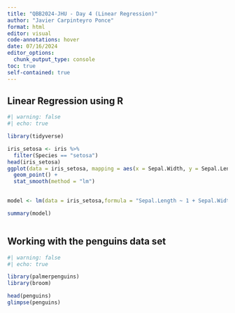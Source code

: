 ```yaml
---
title: "QBB2024-JHU - Day 4 (Linear Regression)"
author: "Javier Carpinteyro Ponce"
format: html
editor: visual
code-annotations: hover
date: 07/16/2024
editor_options: 
  chunk_output_type: console
toc: true
self-contained: true
---
```


## Linear Regression using R

```r
#| warning: false
#| echo: true

library(tidyverse)

iris_setosa <- iris %>% 
  filter(Species == "setosa")
head(iris_setosa)
ggplot(data = iris_setosa, mapping = aes(x = Sepal.Width, y = Sepal.Length)) +
  geom_point() + 
  stat_smooth(method = "lm")
  

model <- lm(data = iris_setosa,formula = "Sepal.Length ~ 1 + Sepal.Width")

summary(model)



```

## Working with the penguins data set

```r
#| warning: false
#| echo: true

library(palmerpenguins)
library(broom)

head(penguins)
glimpse(penguins)



```
